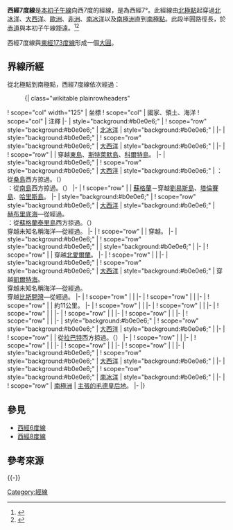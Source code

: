 {{NoteTA
|G1=地名
|G2=Toponym
|G3=UK Places
}}
{{Location map-line|lon=-7}}
{{kml}}
'''西經7度線'''是[[本初子午線|本初子午線]]向西7度的經線，是為西經7°。此經線由[[北極點|北極點]]起穿過[[北冰洋|北冰洋]]、[[大西洋|大西洋]]、[[歐洲|歐洲]]、[[非洲|非洲]]、[[南冰洋|南冰洋]]以及[[南極洲|南極洲]]直到[[南極點|南極點]]。此段半圓路徑長{{convert|20003932|km}}，於[[赤道|赤道]]與本初子午線距{{convert|779|km}}遠。<ref name="noaa">{{cite web | language =en | url =http://www.ngs.noaa.gov/PUBS_LIB/inverse.pdf | title =Direct and Inverse Solutions of Geodesics on the Ellipsoid with application of nested equation | author =T. Vincenty | date =1975-04 | accessdate =2017-05-17 | archive-date =2013-01-28 | archive-url =https://www.webcitation.org/6DzvSBPa5?url=http://www.ngs.noaa.gov/PUBS_LIB/inverse.pdf | dead-url =no }}</ref><ref name="latlon">{{cite web
 | language = en
 | url = http://www.movable-type.co.uk/scripts/latlong-vincenty.html
 | title = Vincenty formula for distance between two Latitude/Longitude points
 | website = Movable type scripts
 | accessdate = 2017-05-17
 | archive-date = 2013-01-28
 | archive-url = https://www.webcitation.org/6DzvScM3g?url=http://www.movable-type.co.uk/scripts/latlong-vincenty.html
 | dead-url = yes
 }}</ref>

西經7度線與[[東經173度線|東經173度線]]形成一個[[大圓|大圓]]。

==界線所經==
從北極點到南極點，西經7度線依次經過：

:{| class="wikitable plainrowheaders"
! scope="col" width="125" | 坐標
! scope="col" | 國家、領土、海洋
! scope="col" | 注釋
|-
| style="background:#b0e0e6;" | {{Coord|90|0|N|7|0|W|type:waterbody|name=Arctic Ocean}}
! scope="row" style="background:#b0e0e6;" | [[北冰洋|北冰洋]]
| style="background:#b0e0e6;" |
|-
| style="background:#b0e0e6;" | {{Coord|82|2|N|7|0|W|type:waterbody|name=Atlantic Ocean}}
! scope="row" style="background:#b0e0e6;" | [[大西洋|大西洋]]
| style="background:#b0e0e6;" |
|-
| {{Coord|62|20|N|7|0|W|type:country|name=Faroe Islands}}
! scope="row" | {{FRO}}
| 穿越[[東島_(法羅群島)|東島]]、[[斯特萊默島|斯特萊默島]]、[[科爾特島|科爾特島]]。
|-
| style="background:#b0e0e6;" | {{Coord|62|5|N|7|0|W|type:waterbody|name=Atlantic Ocean}}
! scope="row" style="background:#b0e0e6;" | [[大西洋|大西洋]]
| style="background:#b0e0e6;" | {{FRO}}：從[[桑島_(法羅群島)|桑島]]西方掠過。（{{Coord|61|55|N|6|56|W|type:isle|name=Sandoy}}）<br/> {{FRO}}：從[[南島_(法羅群島)|南島]]西方掠過。（{{Coord|61|38|N|7|0|W|type:isle|name=Suðuroy}}）
|-
| {{Coord|58|14|N|7|0|W|type:country|name=United Kingdom}}
! scope="row" | {{UK}}
| [[蘇格蘭|蘇格蘭]]－穿越[[劉易斯島|劉易斯島]]、[[塔倫賽島|塔倫賽島]]、[[哈里斯島|哈里斯島]]。
|-
| style="background:#b0e0e6;" | {{Coord|57|45|N|7|0|W|type:waterbody|name=Atlantic Ocean}}
! scope="row" style="background:#b0e0e6;" | [[大西洋|大西洋]]
| style="background:#b0e0e6;" | {{le|明奇海峽|The Minch}}<br/> [[赫布里底海|赫布里底海]]—從{{Coord|57|55|N|7|0|W|type:waterbody|name=Sea of the Hebrides}}經過。<br/> {{UK}}：從[[蘇格蘭|蘇格蘭]][[泰里島|泰里島]]西方掠過。（{{Coord|56|30|N|6|59|W|type:isle|name=Tiree}}）<br/> 穿越未知名稱海洋—從{{Coord|56|30|N|7|0|W|type:waterbody}}經過。
|-
| {{Coord|55|16|N|7|0|W|type:country|name=Ireland}}
! scope="row" | {{IRL}}
| 穿越{{le|伊尼什歐文半島|Inishowen}}。
|-
| style="background:#b0e0e6;" | {{Coord|55|12|N|7|0|W|type:waterbody|name=Lough Foyle}}
! scope="row" style="background:#b0e0e6;" | {{le|福伊尔湖|Lough Foyle}}
| style="background:#b0e0e6;" |
|-
| {{Coord|55|6|N|7|0|W|type:country|name=United Kingdom}}
! scope="row" | {{UK}}
| 穿越[[北愛爾蘭|北愛爾蘭]]。
|-
| {{Coord|54|24|N|7|0|W|type:country|name=Ireland}}
! scope="row" | {{IRL}}
|
|-
| style="background:#b0e0e6;" | {{Coord|52|8|N|7|0|W|type:waterbody|name=Atlantic Ocean}}
! scope="row" style="background:#b0e0e6;" | [[大西洋|大西洋]]
| style="background:#b0e0e6;" | 穿越[[凱爾特海|凱爾特海]]。<br/> 穿越未知名稱海洋—從{{Coord|47|9|N|7|0|W|type:waterbody}}經過。<br/> 穿越[[比斯開灣|比斯開灣]]—從{{Coord|44|50|N|7|0|W|type:waterbody|name=Bay of Biscay}}經過。
|-
| {{Coord|43|33|N|7|0|W|type:country|name=Spain}}
! scope="row" | {{ESP}}
|
|-
| {{Coord|41|57|N|7|0|W|type:country|name=Portugal}}
! scope="row" | {{POR}}
|
|-
| {{Coord|40|14|N|7|0|W|type:country|name=Spain}}
! scope="row" | {{ESP}}
| 約11公里。
|-
| {{Coord|40|7|N|7|0|W|type:country|name=Portugal}}
! scope="row" | {{POR}}
|
|-
| {{Coord|39|42|N|7|0|W|type:country|name=Spain}}
! scope="row" | {{ESP}}
|
|-
| {{Coord|39|5|N|7|0|W|type:country|name=Portugal}}
! scope="row" | {{POR}}
|
|-
| {{Coord|38|58|N|7|0|W|type:country|name=Spain}}
! scope="row" | {{ESP}}
|
|-
| {{Coord|38|12|N|7|0|W|type:country|name=Portugal}}
! scope="row" | {{POR}}
|
|-
| {{Coord|38|1|N|7|0|W|type:country|name=Spain}}
! scope="row" | {{ESP}}
|
|-
| style="background:#b0e0e6;" | {{Coord|37|11|N|7|0|W|type:waterbody|name=Atlantic Ocean}}
! scope="row" style="background:#b0e0e6;" | [[大西洋|大西洋]]
| style="background:#b0e0e6;" |
|-
| {{Coord|33|54|N|7|0|W|type:country|name=Morocco}}
! scope="row" | {{MAR}}
| 從[[拉巴特|拉巴特]]西方掠過。（{{Coord|34|1|N|6|50|W|type:city|name=Rabat}}）
|-
| {{Coord|29|39|N|7|0|W|type:country|name=Algeria}}
! scope="row" | {{DZA}}
|
|-
| {{Coord|26|20|N|7|0|W|type:country|name=Mauritania}}
! scope="row" | {{MRT}}
|
|-
| {{Coord|15|30|N|7|0|W|type:country|name=Mali}}
! scope="row" | {{MLI}}
|
|-
| {{Coord|10|11|N|7|0|W|type:country|name=Côte d'Ivoire}}
! scope="row" | {{CIV}}
|
|-
| style="background:#b0e0e6;" | {{Coord|4|34|N|7|0|W|type:waterbody|name=Atlantic Ocean}}
! scope="row" style="background:#b0e0e6;" | [[大西洋|大西洋]]
| style="background:#b0e0e6;" |
|-
| style="background:#b0e0e6;" | {{Coord|60|0|S|7|0|W|type:waterbody|name=Southern Ocean}}
! scope="row" style="background:#b0e0e6;" | [[南冰洋|南冰洋]]
| style="background:#b0e0e6;" |
|-
| {{Coord|70|24|S|7|0|W|type:country|name=Antarctica}}
! scope="row" | [[南極洲|南極洲]]
| {{NOR}}[[南極領地|主張的]][[毛德皇后地|毛德皇后地]]。
|-
|}

==參見==
*[[西經6度線|西經6度線]]
*[[西經8度線|西經8度線]]

==參考來源==
{{reflist}}

{{-}}
{{geographical coordinates|state=collapsed}}

[[Category:經線|Category:經線]]